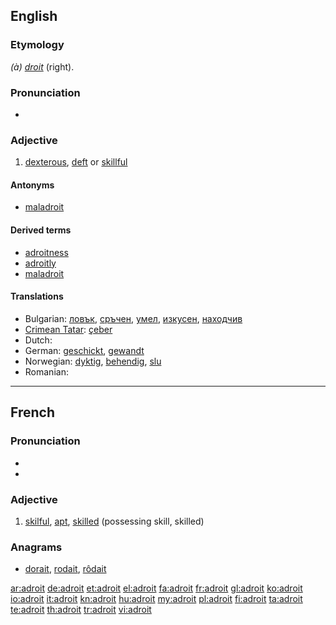 ==English==

===Etymology===
{{etyl|fr}} ''(à) [[droit]]'' (right).

===Pronunciation===
* {{a|US}} {{IPA|/æˈdrɔɪt/}} {{SAMPA|/@drOIt/}}

===Adjective===
{{en-adj|'''more adroit''' or '''[[adroiter]]'''|'''most adroit''' or '''[[adroitest]]'''}}

# [[dexterous]], [[deft]] or [[skillful]]

====Antonyms====
* [[maladroit]]

====Derived terms====
* [[adroitness]]
* [[adroitly]]
* [[maladroit]]

====Translations====
* Bulgarian: [[ловък]], [[сръчен]], [[умел]], [[изкусен]], [[находчив]] 
* [[Crimean Tatar]]: [[çeber]]
* Dutch: {{t+|nl|handig}}
* German: [[geschickt]], [[gewandt]]
* Norwegian: [[dyktig]], [[behendig]], [[slu]]
* Romanian: {{t+|ro|descurcăreţ}}


----

==French==

===Pronunciation===
* {{IPA|/ad.ʁwa/|lang=fr}}
* {{audio|Fr-adroit.ogg|Audio}}

===Adjective===
{{fr-adj}}

# [[skilful]], [[apt]], [[skilled]] (possessing skill, skilled)

===Anagrams===
* [[dorait#French|dorait]], [[rodait#French|rodait]], [[rôdait#French|rôdait]]

[[ar:adroit]]
[[de:adroit]]
[[et:adroit]]
[[el:adroit]]
[[fa:adroit]]
[[fr:adroit]]
[[gl:adroit]]
[[ko:adroit]]
[[io:adroit]]
[[it:adroit]]
[[kn:adroit]]
[[hu:adroit]]
[[my:adroit]]
[[pl:adroit]]
[[fi:adroit]]
[[ta:adroit]]
[[te:adroit]]
[[th:adroit]]
[[tr:adroit]]
[[vi:adroit]]